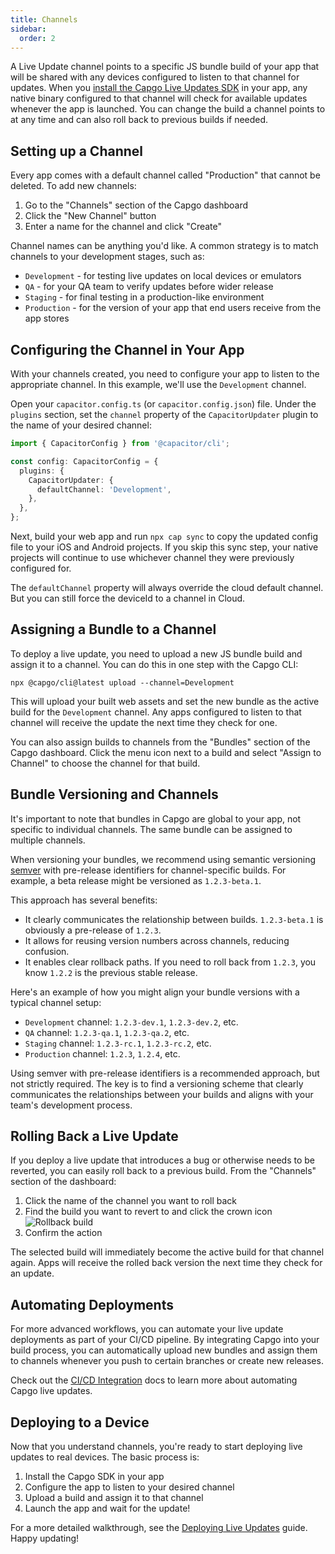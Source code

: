 ```yaml
---
title: Channels
sidebar:
  order: 2
---
```



A Live Update channel points to a specific JS bundle build of your app that will be shared with any devices configured to listen to that channel for updates. When you [install the Capgo Live Updates SDK](/docs/getting-started/quickstart/) in your app, any native binary configured to that channel will check for available updates whenever the app is launched. You can change the build a channel points to at any time and can also roll back to previous builds if needed.

## Setting up a Channel

Every app comes with a default channel called "Production" that cannot be deleted. To add new channels:

1. Go to the "Channels" section of the Capgo dashboard 
2. Click the "New Channel" button
3. Enter a name for the channel and click "Create"

Channel names can be anything you'd like. A common strategy is to match channels to your development stages, such as:

- `Development` - for testing live updates on local devices or emulators
- `QA` - for your QA team to verify updates before wider release
- `Staging` - for final testing in a production-like environment 
- `Production` - for the version of your app that end users receive from the app stores

## Configuring the Channel in Your App

With your channels created, you need to configure your app to listen to the appropriate channel. In this example, we'll use the `Development` channel.

Open your `capacitor.config.ts` (or `capacitor.config.json`) file. Under the `plugins` section, set the `channel` property of the `CapacitorUpdater` plugin to the name of your desired channel:

```ts
import { CapacitorConfig } from '@capacitor/cli';

const config: CapacitorConfig = {
  plugins: {
    CapacitorUpdater: {
      defaultChannel: 'Development',
    },
  },
};
```

Next, build your web app and run `npx cap sync` to copy the updated config file to your iOS and Android projects. If you skip this sync step, your native projects will continue to use whichever channel they were previously configured for.

<Aside type="caution">

The `defaultChannel` property will always override the cloud default channel. But you can still force the deviceId to a channel in Cloud.

</Aside>


## Assigning a Bundle to a Channel

To deploy a live update, you need to upload a new JS bundle build and assign it to a channel. You can do this in one step with the Capgo CLI:

```shell
npx @capgo/cli@latest upload --channel=Development
```

This will upload your built web assets and set the new bundle as the active build for the `Development` channel. Any apps configured to listen to that channel will receive the update the next time they check for one.

You can also assign builds to channels from the "Bundles" section of the Capgo dashboard. Click the menu icon next to a build and select "Assign to Channel" to choose the channel for that build.

## Bundle Versioning and Channels

It's important to note that bundles in Capgo are global to your app, not specific to individual channels. The same bundle can be assigned to multiple channels.

When versioning your bundles, we recommend using semantic versioning [semver](https://semver.org/) with pre-release identifiers for channel-specific builds. For example, a beta release might be versioned as `1.2.3-beta.1`.

This approach has several benefits:

- It clearly communicates the relationship between builds. `1.2.3-beta.1` is obviously a pre-release of `1.2.3`.
- It allows for reusing version numbers across channels, reducing confusion.
- It enables clear rollback paths. If you need to roll back from `1.2.3`, you know `1.2.2` is the previous stable release.

Here's an example of how you might align your bundle versions with a typical channel setup:

- `Development` channel: `1.2.3-dev.1`, `1.2.3-dev.2`, etc.
- `QA` channel: `1.2.3-qa.1`, `1.2.3-qa.2`, etc.
- `Staging` channel: `1.2.3-rc.1`, `1.2.3-rc.2`, etc.
- `Production` channel: `1.2.3`, `1.2.4`, etc.

Using semver with pre-release identifiers is a recommended approach, but not strictly required. The key is to find a versioning scheme that clearly communicates the relationships between your builds and aligns with your team's development process.

## Rolling Back a Live Update

If you deploy a live update that introduces a bug or otherwise needs to be reverted, you can easily roll back to a previous build. From the "Channels" section of the dashboard:

<Steps>

1. Click the name of the channel you want to roll back
2. Find the build you want to revert to and click the crown icon
![Rollback build](/select_bundle.webp)
3. Confirm the action 

</Steps>

The selected build will immediately become the active build for that channel again. Apps will receive the rolled back version the next time they check for an update.

## Automating Deployments

For more advanced workflows, you can automate your live update deployments as part of your CI/CD pipeline. By integrating Capgo into your build process, you can automatically upload new bundles and assign them to channels whenever you push to certain branches or create new releases.

Check out the [CI/CD Integration](/docs/cicd-integration/) docs to learn more about automating Capgo live updates.

## Deploying to a Device

Now that you understand channels, you're ready to start deploying live updates to real devices. The basic process is:

1. Install the Capgo SDK in your app
2. Configure the app to listen to your desired channel
3. Upload a build and assign it to that channel
4. Launch the app and wait for the update!

For a more detailed walkthrough, see the [Deploying Live Updates](/docs/getting-started/deploy/) guide. Happy updating!
